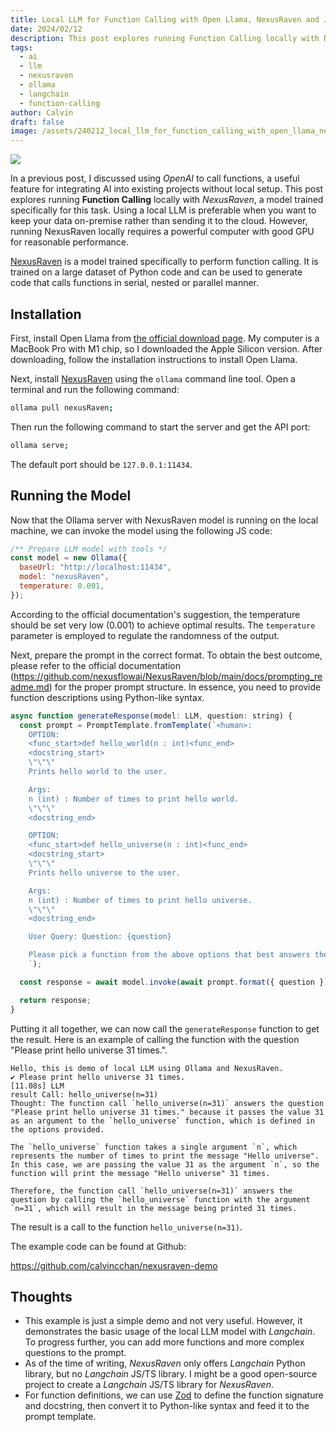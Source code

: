 ```yaml
---
title: Local LLM for Function Calling with Open Llama, NexusRaven and JS/TS
date: 2024/02/12
description: This post explores running Function Calling locally with NexusRaven, a model trained specifically for this task. Using a local LLM is preferable when you want to keep your data on-premise rather than sending it to the cloud.
tags:
  - ai
  - llm
  - nexusraven
  - ollama
  - langchain
  - function-calling
author: Calvin
draft: false
image: /assets/240212_local_llm_for_function_calling_with_open_llama_nexus_raven_and_js_ts.jpg
---
```


<img src="/assets/240212_local_llm_for_function_calling_with_open_llama_nexus_raven_and_js_ts.jpg" />

In a previous post, I discussed using _OpenAI_ to call functions, a useful feature for integrating AI into existing projects without local setup. This post explores running **Function Calling** locally with _NexusRaven_, a model trained specifically for this task. Using a local LLM is preferable when you want to keep your data on-premise rather than sending it to the cloud. However, running NexusRaven locally requires a powerful computer with good GPU for reasonable performance.

[NexusRaven](https://nexusflow.ai/) is a model trained specifically to perform function calling. It is trained on a large dataset of Python code and can be used to generate code that calls functions in serial, nested or parallel manner.

## Installation

First, install Open Llama from [the official download page](https://ollama.com/download). My computer is a MacBook Pro with M1 chip, so I downloaded the Apple Silicon version. After downloading, follow the installation instructions to install Open Llama.

Next, install [NexusRaven](https://nexusflow.ai/) using the `ollama` command line tool. Open a terminal and run the following command:

```bash
ollama pull nexusRaven;
```

Then run the following command to start the server and get the API port:

```bash
ollama serve;
```

The default port should be `127.0.0.1:11434`.

## Running the Model

Now that the Ollama server with NexusRaven model is running on the local machine, we can invoke the model using the following JS code:

```javascript
/** Prepare LLM model with tools */
const model = new Ollama({
  baseUrl: "http://localhost:11434",
  model: "nexusRaven",
  temperature: 0.001,
});
```

According to the official documentation's suggestion, the temperature should be set very low (0.001) to achieve optimal results. The `temperature` parameter is employed to regulate the randomness of the output.

Next, prepare the prompt in the correct format. To obtain the best outcome, please refer to the official documentation (https://github.com/nexusflowai/NexusRaven/blob/main/docs/prompting_readme.md) for the proper prompt structure. In essence, you need to provide function descriptions using Python-like syntax.

```javascript
async function generateResponse(model: LLM, question: string) {
  const prompt = PromptTemplate.fromTemplate(`<human>:
    OPTION:
    <func_start>def hello_world(n : int)<func_end>
    <docstring_start>
    \"\"\"
    Prints hello world to the user.

    Args:
    n (int) : Number of times to print hello world.
    \"\"\"
    <docstring_end>

    OPTION:
    <func_start>def hello_universe(n : int)<func_end>
    <docstring_start>
    \"\"\"
    Prints hello universe to the user.

    Args:
    n (int) : Number of times to print hello universe.
    \"\"\"
    <docstring_end>

    User Query: Question: {question}

    Please pick a function from the above options that best answers the user query and fill in the appropriate arguments.<human_end>
    `);

  const response = await model.invoke(await prompt.format({ question }));

  return response;
}
```

Putting it all together, we can now call the `generateResponse` function to get the result. Here is an example of calling the function with the question "Please print hello universe 31 times.".

```text {4}
Hello, this is demo of local LLM using Ollama and NexusRaven.
✔ Please print hello universe 31 times.
[11.08s] LLM
result Call: hello_universe(n=31)
Thought: The function call `hello_universe(n=31)` answers the question "Please print hello universe 31 times." because it passes the value 31 as an argument to the `hello_universe` function, which is defined in the options provided.

The `hello_universe` function takes a single argument `n`, which represents the number of times to print the message "Hello universe". In this case, we are passing the value 31 as the argument `n`, so the function will print the message "Hello universe" 31 times.

Therefore, the function call `hello_universe(n=31)` answers the question by calling the `hello_universe` function with the argument `n=31`, which will result in the message being printed 31 times.
```

The result is a call to the function `hello_universe(n=31)`.


<Callout emoji="⭐️">
The example code can be found at Github:

https://github.com/calvincchan/nexusraven-demo

</Callout>

## Thoughts

- This example is just a simple demo and not very useful. However, it demonstrates the basic usage of the local LLM model with _Langchain_. To progress further, you can add more functions and more complex questions to the prompt.
- As of the time of writing, _NexusRaven_ only offers _Langchain_ Python library, but no _Langchain_ JS/TS library. I might be a good open-source project to create a _Langchain_ JS/TS library for _NexusRaven_.
- For function definitions, we can use [Zod](https://www.npmjs.com/package/zod) to define the function signature and docstring, then convert it to Python-like syntax and feed it to the prompt template.
